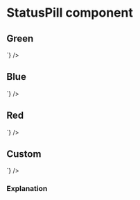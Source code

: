 # StatusPill component




## Green

<div className="po-flex">
	<Story of={PoStatusPillStories.Green} />
</div>
<Source
	language="js"
	dark
	format={true}
	code={dedent`
    <PoStatusPill :icon="CheckBadgeIcon" label="Active" color="green" />
  `}
/>

## Blue

<div className="po-flex">
	<Story of={PoStatusPillStories.Blue} />
</div>
<Source
	language="js"
	dark
	format={true}
	code={dedent`
    <PoStatusPill :icon="TagIcon" label="Drafts" color="blue" />
  `}
/>

## Red

<div className="po-flex">
	<Story of={PoStatusPillStories.Red} />
</div>
<Source
	language="js"
	dark
	format={true}
	code={dedent`
    <PoStatusPill :icon="BoltIcon" label="Rejected" color="red" />
  `}
/>

## Custom

<div className="po-flex">
	<Story of={PoStatusPillStories.Custom} />
</div>
<Source
	language="js"
	dark
	format={true}
	code={dedent`
    <PoStatusPill :icon="ScissorsIcon" label="Middle" customIconColor="fill-pink-400"  customBgColor="bg-pink-100" />
  `}
/>

### Explanation

<ArgTypes of={PoStatusPillStories} />
